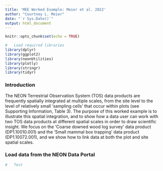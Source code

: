 ```yaml
---
title: 'MEE Worked Example: Meier et al. 2022'
author: "Courtney L. Meier"
date: "`r Sys.Date()`"
output: html_document
---
```


```r
knitr::opts_chunk$set(echo = TRUE)

#   Load required libraries
library(dplyr)
library(ggplot2)
library(neonUtilities)
library(plotly)
library(stringr)
library(tidyr)

```


### Introduction

The NEON Terrestrial Observation System (TOS) data products are frequently spatially integrated at multiple scales, from the site level to the level of relatively small 'sampling cells' that occur within plots (see Supporting Information, Table 3). The purpose of this worked example is to illustrate this spatial integration, and to show how a data user can work with two TOS data products at different spatial scales in order to draw scientific insight. We focus on the 'Coarse downed wood log survey' data product (DP1.10010.001) and the 'Small mammal box trapping' data product (DP1.10072.001), and we show how to link data at both the plot and site spatial scales.


### Load data from the NEON Data Portal

``` r
#   Test

```